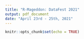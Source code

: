 ```yaml
---
title: "R-Mageddon: DataFest 2021"
output: pdf_document
date: "April 23rd - 25th, 2021"
---
```


```r
knitr::opts_chunk$set(echo = TRUE)
```

\begin{center}
\begin{tabular}{|c|c|c|}
\hline
\textbf{Team Name} & \multicolumn{2}{|c|}{R-Mageddon} \\
\hline
\textbf{Team Member} & Ethan Allavarpu & Dara Tan\\
\hline
\textbf{Email} & ethanallavarpu@g.ucla.edu & tanxuendara@ucla.edu \\
\hline
 & Primary & \\
\hline
\end{tabular}
\end{center}

